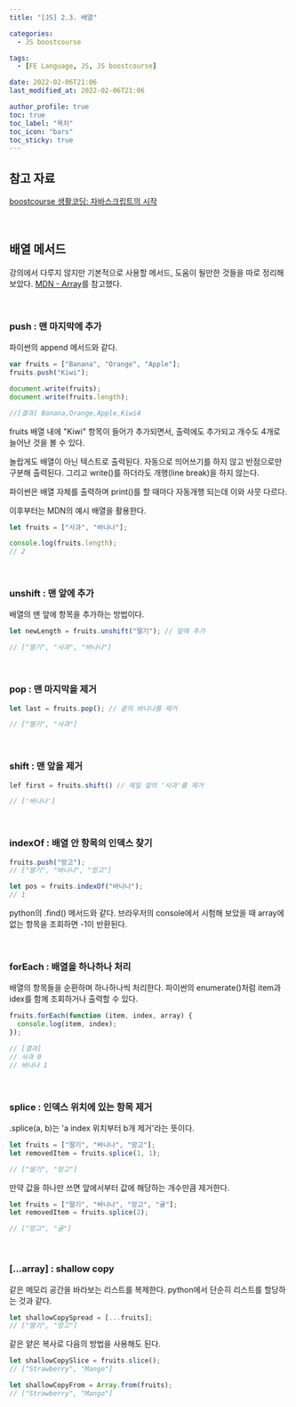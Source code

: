 ```yaml
---
title: "[JS] 2.3. 배열"

categories:
  - JS boostcourse

tags:
  - [FE Language, JS, JS boostcourse]

date: 2022-02-06T21:06
last_modified_at: 2022-02-06T21:06

author_profile: true
toc: true
toc_label: "목차"
toc_icon: "bars"
toc_sticky: true
---
```


## 참고 자료

[boostcourse 생활코딩: 자바스크립트의 시작](https://www.boostcourse.org/cs124/joinLectures/52258)

<br />

## 배열 메서드

강의에서 다루지 않지만 기본적으로 사용할 메서드, 도움이 될만한 것들을 따로 정리해보았다. [MDN - Array](https://developer.mozilla.org/ko/docs/Web/JavaScript/Reference/Global_Objects/Array)를 참고했다.

<br />

### push : 맨 마지막에 추가

파이썬의 append 메서드와 같다.

```js
var fruits = ["Banana", "Orange", "Apple"];
fruits.push("Kiwi");

document.write(fruits);
document.write(fruits.length);

//[결과] Banana,Orange,Apple,Kiwi4
```

fruits 배열 내에 "Kiwi" 항목이 들어가 추가되면서, 출력에도 추가되고 개수도 4개로 늘어난 것을 볼 수 있다.

놀랍게도 배열이 아닌 텍스트로 출력된다. 자동으로 띄어쓰기를 하지 않고 반점으로만 구분해 출력된다. 그리고 write()를 하더라도 개행(line break)을 하지 않는다.

파이썬은 배열 자체를 출력하며 print()를 할 때마다 자동개행 되는데 이와 사뭇 다르다.

이후부터는 MDN의 예시 배열을 활용한다.

```js
let fruits = ["사과", "바나나"];

console.log(fruits.length);
// 2
```

<br />

### unshift : 맨 앞에 추가

배열의 맨 앞에 항목을 추가하는 방법이다.

```js
let newLength = fruits.unshift("딸기"); // 앞에 추가

// ["딸기", "사과", "바나나"]
```

<br />

### pop : 맨 마지막을 제거

```js
let last = fruits.pop(); // 끝의 바나나를 제거

// ["딸기", "사과"]
```

<br />

### shift : 맨 앞을 제거

```js
lef first = fruits.shift() // 제일 앞의 '사과'를 제거

// ['바나나']
```

<br />

### indexOf : 배열 안 항목의 인덱스 찾기

```js
fruits.push("망고");
// ["딸기", "바나나", "망고"]

let pos = fruits.indexOf("바나나");
// 1
```

python의 .find() 메서드와 같다. 브라우저의 console에서 시험해 보았을 때 array에 없는 항목을 조회하면 -1이 반환된다.

<br />

### forEach : 배열을 하나하나 처리

배열의 항목들을 순환하며 하나하나씩 처리한다. 파이썬의 enumerate()처럼 item과 idex를 함께 조회하거나 출력할 수 있다.

```js
fruits.forEach(function (item, index, array) {
  console.log(item, index);
});

// [결과]
// 사과 0
// 바나나 1
```

<br />

### splice : 인덱스 위치에 있는 항목 제거

.splice(a, b)는 'a index 위치부터 b개 제거'라는 뜻이다.

```js
let fruits = ["딸기", "바나나", "망고"];
let removedItem = fruits.splice(1, 1);

// ["딸기", "망고"]
```

만약 값을 하나만 쓰면 앞에서부터 값에 해당하는 개수만큼 제거한다.

```js
let fruits = ["딸기", "바나나", "망고", "귤"];
let removedItem = fruits.splice(2);

// ["망고", "귤"]
```

<br />

### [...array] : shallow copy

같은 메모리 공간을 바라보는 리스트를 복제한다. python에서 단순히 리스트를 할당하는 것과 같다.

```js
let shallowCopySpread = [...fruits];
// ["딸기", "망고"]
```

같은 얕은 복사로 다음의 방법을 사용해도 된다.

```js
let shallowCopySlice = fruits.slice();
// ["Strawberry", "Mango"]

let shallowCopyFrom = Array.from(fruits);
// ["Strawberry", "Mango"]
```
